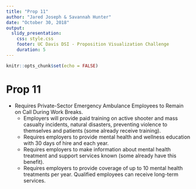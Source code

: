 ```yaml
---
title: "Prop 11"
author: "Jared Joseph & Savannah Hunter"
date: "October 30, 2018"
output:
  slidy_presentation:
    css: style.css
    footer: UC Davis DSI - Proposition Visualization Challenge
    duration: 5
---
```


```r
knitr::opts_chunk$set(echo = FALSE)
```

# Prop 11
* Requires Private-Sector Emergency Ambulance Employees to Remain on Call During Work Breaks. 
  + Employers will provide paid training on active shooter and mass casualty incidents, natural disasters, preventing violence to themselves and patients (some already receive training).
  + Requires employers to provide mental health and wellness education with 30 days of hire and each year.
  + Requires employers to make information about mental health treatment and support services known (some already have this benefit).
  + Requires employers to provide coverage of up to 10 mental health treatments per year. Qualified employees can receive long-term services.
